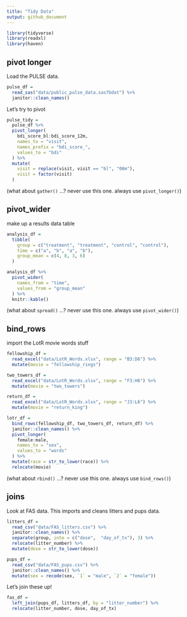 ```yaml
---
title: "Tidy Data"
output: github_document
---
```


```r
library(tidyverse)
library(readxl)
library(haven)
```

## pivot longer

Load the PULSE data.

```r
pulse_df =
  read_sas("data/public_pulse_data.sas7bdat") %>%
  janitor::clean_names()
```

Let's try to pivot

```r
pulse_tidy = 
  pulse_df %>%
  pivot_longer(
    bdi_score_bl:bdi_score_12m,
    names_to = "visit", 
    names_prefix = "bdi_score_",
    values_to = "bdi"
  ) %>%
  mutate(
    visit = replace(visit, visit == "bl", "00m"),
    visit = factor(visit)
  )
```

(what about `gather()` ...? never use this one. always use `pivot_longer()`)

## pivot_wider

make up a results data table

```r
analysis_df = 
  tibble(
    group = c("treatment", "treatment", "control", "control"),
    time = c("a", "b", "a", "b"),
    group_mean = c(4, 8, 3, 6)
  )

analysis_df %>%
  pivot_wider(
    names_from = "time",
    values_from = "group_mean"
  ) %>%
  knitr::kable()
```

(what about `spread()` ...? never use this one. always use `pivot_wider()`)

## bind_rows

import the LotR movie words stuff

```r
fellowship_df =
  read_excel("data/LotR_Words.xlsx", range = "B3:D6") %>%
  mutate(movie = "fellowship_rings")

two_towers_df =
  read_excel("data/LotR_Words.xlsx", range = "F3:H6") %>%
  mutate(movie = "two_towers")

return_df =
  read_excel("data/LotR_Words.xlsx", range = "J3:L6") %>%
  mutate(movie = "return_king")

lotr_df =
  bind_rows(fellowship_df, two_towers_df, return_df) %>%
  janitor::clean_names() %>%
  pivot_longer(
    female:male,
    names_to = "sex",
    values_to = "words"
  ) %>%
  mutate(race = str_to_lower(race)) %>%
  relocate(movie)

```

(what about `rbind()` ...? never use this one. always use `bind_rows()`)

## joins

Look at FAS data. This imports and cleans litters and pups data.

```r
litters_df = 
  read_csv("data/FAS_litters.csv") %>%
  janitor::clean_names() %>%
  separate(group, into = c("dose",  "day_of_tx"), 3) %>%
  relocate(litter_number) %>%
  mutate(dose = str_to_lower(dose))

pups_df = 
  read_csv("data/FAS_pups.csv") %>%
  janitor::clean_names() %>%
  mutate(sex = recode(sex, `1` = "male", `2` = "female"))
```

Let's join these up!

```r
fas_df =
  left_join(pups_df, litters_df, by = "litter_number") %>%
  relocate(litter_number, dose, day_of_tx)
```






